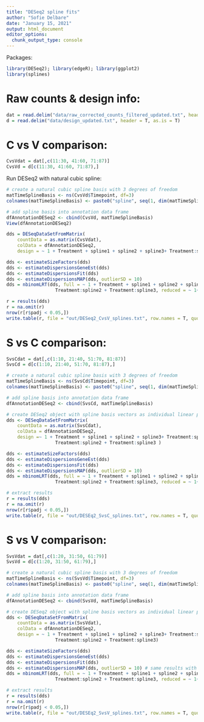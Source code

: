 ---
title: "DESeq2 spline fits"
author: "Sofie Delbare"
date: "January 15, 2021"
output: html_document
editor_options: 
  chunk_output_type: console
---

Packages:

```{r}
library(DESeq2); library(edgeR); library(ggplot2)
library(splines)
```

# Raw counts & design info:

```{r}
dat = read.delim("data/raw_corrected_counts_filtered_updated.txt", header=T, as.is=T)
d = read.delim("data/design_updated.txt", header = T, as.is = T)
```

# C vs V comparison:

```{r}
CvsVdat = dat[,c(11:30, 41:60, 71:87)]
CvsVd = d[c(11:30, 41:60, 71:87),]
```

Run DESeq2 with natural cubic spline:

```{r}
# create a natural cubic spline basis with 3 degrees of freedom
matTimeSplineBasis <- ns(CvsVd$Timepoint, df=3)
colnames(matTimeSplineBasis) <- paste0("spline", seq(1, dim(matTimeSplineBasis)[2]))

# add spline basis into annotation data frame
dfAnnotationDESeq2 <- cbind(CvsVd, matTimeSplineBasis)
View(dfAnnotationDESeq2)

dds = DESeqDataSetFromMatrix(
    countData = as.matrix(CvsVdat),
    colData = dfAnnotationDESeq2,
    design = ~ 1 + Treatment + spline1 + spline2 + spline3+ Treatment:spline1 + Treatment:spline2 + Treatment:spline3 )

dds <- estimateSizeFactors(dds)
dds <- estimateDispersionsGeneEst(dds)
dds <- estimateDispersionsFit(dds)
dds <- estimateDispersionsMAP(dds, outlierSD = 10)
dds = nbinomLRT(dds, full = ~ 1 + Treatment + spline1 + spline2 + spline3+ Treatment:spline1 + 
                  Treatment:spline2 + Treatment:spline3, reduced = ~ 1+ spline1 + spline2 + spline3)

r = results(dds)
r = na.omit(r)
nrow(r[r$padj < 0.05,]) 
write.table(r, file = "out/DESeq2_CvsV_splines.txt", row.names = T, quote = F, sep = "\t")
```

# S vs C comparison:

```{r}
SvsCdat = dat[,c(1:10, 21:40, 51:70, 81:87)]
SvsCd = d[c(1:10, 21:40, 51:70, 81:87),]

# create a natural cubic spline basis with 3 degrees of freedom
matTimeSplineBasis <- ns(SvsCd$Timepoint, df=3)
colnames(matTimeSplineBasis) <- paste0("spline", seq(1, dim(matTimeSplineBasis)[2]))

# add spline basis into annotation data frame
dfAnnotationDESeq2 <- cbind(SvsCd, matTimeSplineBasis)

# create DESeq2 object with spline basis vectors as individual linear predictors
dds <- DESeqDataSetFromMatrix(
    countData = as.matrix(SvsCdat),
    colData = dfAnnotationDESeq2,
    design =~ 1 + Treatment + spline1 + spline2 + spline3+ Treatment:spline1 + 
                  Treatment:spline2 + Treatment:spline3 )

dds <- estimateSizeFactors(dds)
dds <- estimateDispersionsGeneEst(dds)
dds <- estimateDispersionsFit(dds)
dds <- estimateDispersionsMAP(dds, outlierSD = 10)
dds = nbinomLRT(dds, full = ~ 1 + Treatment + spline1 + spline2 + spline3+ Treatment:spline1 + 
                  Treatment:spline2 + Treatment:spline3, reduced = ~ 1+ spline1 + spline2 + spline3)

# extract results
r = results(dds)
r = na.omit(r)
nrow(r[r$padj < 0.05,]) 
write.table(r, file = "out/DESEq2_SvsC_splines.txt", row.names = T, quote = F, sep = "\t")
```

# S vs V comparison:

```{r}
SvsVdat = dat[,c(1:20, 31:50, 61:79)]
SvsVd = d[c(1:20, 31:50, 61:79),]

# create a natural cubic spline basis with 3 degrees of freedom
matTimeSplineBasis <- ns(SvsVd$Timepoint, df=3)
colnames(matTimeSplineBasis) <- paste0("spline", seq(1, dim(matTimeSplineBasis)[2]))

# add spline basis into annotation data frame
dfAnnotationDESeq2 <- cbind(SvsVd, matTimeSplineBasis)

# create DESeq2 object with spline basis vectors as individual linear predictors
dds <- DESeqDataSetFromMatrix(
    countData = as.matrix(SvsVdat),
    colData = dfAnnotationDESeq2,
    design = ~ 1 + Treatment + spline1 + spline2 + spline3+ Treatment:spline1 + 
                  Treatment:spline2 + Treatment:spline3)

dds <- estimateSizeFactors(dds)
dds <- estimateDispersionsGeneEst(dds)
dds <- estimateDispersionsFit(dds)
dds <- estimateDispersionsMAP(dds, outlierSD = 10) # same results with outlierSD = 5
dds = nbinomLRT(dds, full = ~ 1 + Treatment + spline1 + spline2 + spline3+ Treatment:spline1 + 
                  Treatment:spline2 + Treatment:spline3, reduced = ~ 1+ spline1 + spline2 + spline3)

# extract results
r = results(dds)
r = na.omit(r)
nrow(r[r$padj < 0.05,])
write.table(r, file = "out/DESEq2_SvsV_splines.txt", row.names = T, quote = F, sep = "\t")
```